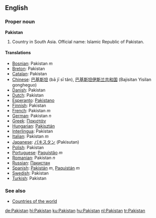 ==English==

===Proper noun===
'''Pakistan'''
# Country in South Asia. Official name: Islamic Republic of Pakistan.

====Translations====

*[[Bosnian]]: Pakistan ''m''
*[[Breton]]: Pakistan
*[[Catalan]]: Pakistan
*[[Chinese]]: [[巴基斯坦]] (bā jī sī tǎn), [[巴基斯坦伊斯兰共和国]] (Bajisitan Yisilan gongheguo)
*[[Danish]]: Pakistan
*[[Dutch]]: Pakistan
*[[Esperanto]]: [[Pakistano]]
*[[Finnish]]: Pakistan
*[[French]]: Pakistan ''m''
*[[German]]: Pakistan ''n''
*[[Greek]]: [[Πακιστάν]]
*[[Hungarian]]: [[Pakisztán]]
*[[Interlingua]]: Pakistan
*[[Italian]]: Pakistan ''m''
*[[Japanese]]: [[パキスタン]] (Pakisutan)
*[[Polish]]: Pakistan
*[[Portuguese]]: [[Paquistão]] ''m''
*[[Romanian]]: Pakistan ''n''
*[[Russian]]: [[Пакистан]]
*[[Spanish]]: [[Pakistán]] ''m'', [[Paquistán]] ''m''
*[[Swedish]]: Pakistan
*[[Turkish]]: Pakistan

===See also===
* [[Countries of the world]]

[[de:Pakistan]]
[[hi:Pakistan]]
[[ku:Pakistan]]
[[hu:Pakistan]]
[[nl:Pakistan]]
[[tr:Pakistan]]